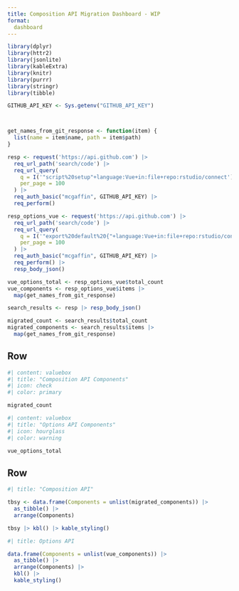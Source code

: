 ```yaml
---
title: Composition API Migration Dashboard - WIP
format:
  dashboard
---
```


```r
library(dplyr)
library(httr2)
library(jsonlite)
library(kableExtra)
library(knitr)
library(purrr)
library(stringr)
library(tibble)

GITHUB_API_KEY <- Sys.getenv("GITHUB_API_KEY")



get_names_from_git_response <- function(item) {
  list(name = item$name, path = item$path)
}

resp <- request('https://api.github.com') |> 
  req_url_path('search/code') |>
  req_url_query(
    q = I('"script%20setup"+language:Vue+in:file+repo:rstudio/connect'),
    per_page = 100
  ) |> 
  req_auth_basic("mcgaffin", GITHUB_API_KEY) |>
  req_perform()
```

```r
resp_options_vue <- request('https://api.github.com') |> 
  req_url_path('search/code') |>
  req_url_query(
    q = I('"export%20default%20{"+language:Vue+in:file+repo:rstudio/connect'),
    per_page = 100
  ) |> 
  req_auth_basic("mcgaffin", GITHUB_API_KEY) |>
  req_perform() |>
  resp_body_json()

vue_options_total <- resp_options_vue$total_count
vue_components <- resp_options_vue$items |>
  map(get_names_from_git_response)
```


```r
search_results <- resp |> resp_body_json()

migrated_count <- search_results$total_count
migrated_components <- search_results$items |>
  map(get_names_from_git_response)
```

## Row

```r
#| content: valuebox
#| title: "Composition API Components"
#| icon: check
#| color: primary

migrated_count
```

```r
#| content: valuebox
#| title: "Options API Components"
#| icon: hourglass
#| color: warning

vue_options_total
```

## Row {.tabset}

```r
#| title: "Composition API"

tbsy <- data.frame(Components = unlist(migrated_components)) |>
  as_tibble() |>
  arrange(Components)

tbsy |> kbl() |> kable_styling()
```

```r
#| title: Options API

data.frame(Components = unlist(vue_components)) |>
  as_tibble() |>
  arrange(Components) |>
  kbl() |>
  kable_styling()
```
